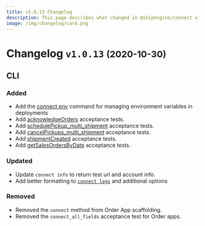 ```yaml
---
title: v1.0.13 Changelog
description: This page describes what changed in @shipengine/connect v1.0.13
image: /img/changelog/card.png
---
```


Changelog `v1.0.13` <small>(2020-10-30)</small>
=========================================================

CLI
----------------------------
### Added
* Add the [connect env](../docs/cli#manage-environment-variables) command for managing environment variables in deployments
* Add [acknowledgeOrders](../docs/order-app/tests/acknowledge-orders/acknowledge-orders) acceptance tests.
* Add [schedulePickup_multi_shipment](../docs/carrier-app/tests/schedule-pickup/schedule-pickup-multi-shipment) acceptance tests.
* Add [cancelPickups_multi_shipment](../docs/carrier-app/tests/schedule-pickup/cancel-pickups-multi-shipment) acceptance tests.
* Add [shipmentCreated](../docs/order-app/tests/shipment-created/shipment-created) acceptance tests.
* Add [getSalesOrdersByDate](../docs/order-app/tests/get-sales-orders-by-date/get-sales-orders-by-date) acceptance tests.

### Updated
* Update `connect info` to return test url and account info.
* Add better formatting to [`connect logs`](../docs/cli#print-app-logs) and additional options

### Removed
* Removed the `connect` method from Order App scaffolding.
* Removed the `connect_all_fields` acceptance test for Order apps.